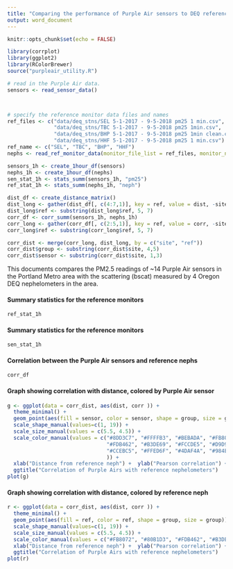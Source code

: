 ```yaml
---
title: "Comparing the performance of Purple Air sensors to DEQ reference nephelometers"
output: word_document
---
```


```r
knitr::opts_chunk$set(echo = FALSE)

library(corrplot)
library(ggplot2)
library(RColorBrewer)
source("purpleair_utility.R")

# read in the Purple Air data.  
sensors <- read_sensor_data()



# specify the reference monitor data files and names 
ref_files <- c("data/deq_stns/SEL 5-1-2017 - 9-5-2018 pm25 1 min.csv",
               "data/deq_stns/TBC 5-1-2017 - 9-5-2018 pm25 1min.csv",
               "data/deq_stns/BHP 5-1-2017 - 9-5-2018 pm25 1min clean.csv",
               "data/deq_stns/HHF 5-1-2017 - 9-5-2018 pm25 1 min.csv")
ref_name <- c("SEL", "TBC", "BHP", "HHF")
nephs <- read_ref_monitor_data(monitor_file_list = ref_files, monitor_name_list = ref_name)

sensors_1h <- create_1hour_df(sensors)
nephs_1h <- create_1hour_df(nephs)
sen_stat_1h <- stats_summ(sensors_1h, "pm25")
ref_stat_1h <- stats_summ(nephs_1h, "neph")

dist_df <- create_distance_matrix()
dist_long <- gather(dist_df[, c(4:7,1)], key = ref, value = dist, -site)
dist_long$ref <- substring(dist_long$ref, 5, 7)
corr_df <- corr_summ(sensors_1h, nephs_1h)
corr_long <- gather(corr_df[, c(2:5,1)], key = ref, value = corr, -site)
corr_long$ref <- substring(corr_long$ref, 5, 7)

corr_dist <- merge(corr_long, dist_long, by = c("site", "ref"))
corr_dist$group <- substring(corr_dist$site, 4,5)
corr_dist$sensor <- substring(corr_dist$site, 1,3)

```

This documents compares the PM2.5 readings of ~14 Purple Air sensors in the Portland Metro area with the scattering (bscat) measured by 4 Oregon DEQ nephelometers in the area.

#### Summary statistics for the reference monitors
```r
ref_stat_1h
```

#### Summary statistics for the reference monitors
```r
sen_stat_1h
```

#### Correlation between the Purple Air sensors and reference nephs
```r
corr_df
```

#### Graph showing correlation with distance, colored by Purple Air sensor
```r
g <- ggplot(data = corr_dist, aes(dist, corr )) + 
  theme_minimal() +
  geom_point(aes(fill = sensor, color = sensor, shape = group, size = group)) +
  scale_shape_manual(values=c(1, 19)) + 
  scale_size_manual(values = c(5.5, 4.5)) +
  scale_color_manual(values = c("#8DD3C7", "#FFFFB3", "#BEBADA", "#FB8072", "#80B1D3", 
                                "#FDB462", "#B3DE69", "#FCCDE5", "#D9D9D9", "#BC80BD",
                                "#CCEBC5", "#FFED6F", "#4DAF4A", "#984EA3"
                                )) +
  xlab("Distance from reference neph") +  ylab("Pearson correlation") +
  ggtitle("Correlation of Purple Airs with reference nephelometers")
plot(g)
```

#### Graph showing correlation with distance, colored by reference neph
```r
r <- ggplot(data = corr_dist, aes(dist, corr )) + 
  theme_minimal() +
  geom_point(aes(fill = ref, color = ref, shape = group, size = group)) +
  scale_shape_manual(values=c(1, 19)) + 
  scale_size_manual(values = c(5.5, 4.5)) +
  scale_color_manual(values = c("#FB8072", "#80B1D3", "#FDB462", "#B3DE69" )) +
  xlab("Distance from reference neph") +  ylab("Pearson correlation") +
  ggtitle("Correlation of Purple Airs with reference nephelometers")
plot(r)

```

